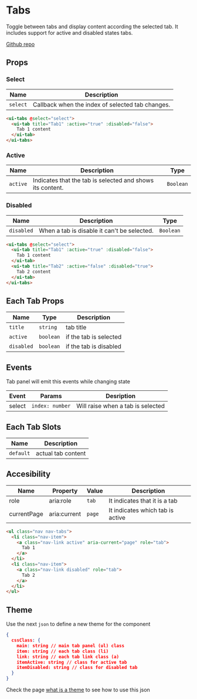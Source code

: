 
# Tabs
Toggle between tabs and display content according the selected tab. It includes support for active and disabled states tabs.

[Github repo](https://github.com/unicoderns/ui/tree/master/packages/tabs)

<Canvas>
  <Story id="ui-bootstrap-tabs--default"/>
</Canvas>

## Props

### Select

| Name | Description |
| ---- | ---- |
| `select` | Callback when the index of selected tab changes. |

```html
<ui-tabs @select="select">
  <ui-tab title="Tab1" :active="true" :disabled="false">
    Tab 1 content
  </ui-tab>
</ui-tabs>
```

### Active
| Name | Description | Type |
| ---- | ---- | ---- |
| `active` | Indicates that the tab is selected and shows its content. | `Boolean` |


### Disabled
| Name | Description | Type |
| ---- | ---- | ---- |
| `disabled` | When a tab is disable it can't be selected. | `Boolean`

```html
<ui-tabs @select="select">
  <ui-tab title="Tab1" :active="true" :disabled="false">
    Tab 1 content
  </ui-tab>
  <ui-tab title="Tab2" :active="false" :disabled="true">
    Tab 2 content
  </ui-tab>
</ui-tabs>
```

## Each Tab Props
| Name | Type  | Description |
| ---- | ---- | ----------- |
| `title` | `string` | tab title |
| `active` | `boolean` | if the tab is selected |
| `disabled` | `boolean` | if the tab is disabled |


## Events
Tab panel will emit this events while changing state

| Event | Params | Desription |
| ---- | ---- | ----------- |
| select | `index: number` | Will raise when a tab is selected |


## Each Tab Slots
| Name | Description |
| ---- | ----------- |
| `default` | actual tab content |

## Accesibility
| Name | Property | Value | Description |
| ---- | -------- | ----- | ----------- |
| role | aria:role | `tab` | It indicates that it is a tab |
| currentPage | aria:current | `page` |It indicates which tab is active |

```html
<ul class="nav nav-tabs">
  <li class="nav-item">
    <a class="nav-link active" aria-current="page" role="tab">
      Tab 1
    </a>
  </li>
  <li class="nav-item">
    <a class="nav-link disabled" role="tab">
      Tab 2
    </a>
  </li>
</ul>
```

## Theme
Use the next `json` to define a new theme for the component

```json
{
  cssClass: {
    main: string // main tab panel (ul) class
    item: string // each tab class (li)
    link: string // each tab link class (a)
    itemActive: string // class for active tab
    itemDisabled: string // class for disabled tab
  }
}
```

Check the page [what is a theme](/docs/docs-theming--page#what-is-a-theme) to see how to use this json
